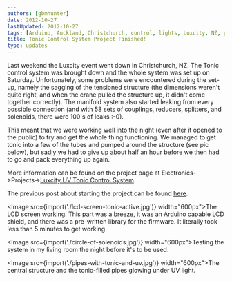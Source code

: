 ```yaml
---
authors: [gbmhunter]
date: 2012-10-27
lastUpdated: 2012-10-27
tags: [Arduino, Auckland, Christchurch, control, lights, Luxcity, NZ, project, system, tonic, UV]
title: Tonic Control System Project Finished!
type: updates
---
```


Last weekend the Luxcity event went down in Christchurch, NZ. The Tonic control system was brought down and the whole system was set up on Saturday. Unfortunately, some problems were encountered during the set-up, namely the sagging of the tensioned structure (the dimensions weren't quite right, and when the crane pulled the structure up, it didn't come together correctly). The manifold system also started leaking from every possible connection (and with 58 sets of couplings, reducers, splitters, and solenoids, there were 100's of leaks :-0).

This meant that we were working well into the night (even after it opened to the public) to try and get the whole thing functioning. We managed to get tonic into a few of the tubes and pumped around the structure (see pic below), but sadly we had to give up about half an hour before we then had to go and pack everything up again.

More information can be found on the project page at Electronics->Projects->[Luxcity UV Tonic Control System](/electronics/projects/luxcity-uv-tonic-control-system).

The previous post about starting the project can be found [here](/updates/2012/10-12-luxcity-uv-tonic-project-started/).

<Image src={import('./lcd-screen-tonic-active.jpg')} width="600px">The LCD screen working. This part was a breeze, it was an Arduino capable LCD shield, and there was a pre-written library for the firmware. It literally took less than 5 minutes to get working.</Image>

<Image src={import('./circle-of-solenoids.jpg')} width="600px">Testing the system in my living room the night before it's to be used.</Image>

<Image src={import('./pipes-with-tonic-and-uv.jpg')} width="600px">The central structure and the tonic-filled pipes glowing under UV light.</Image>
